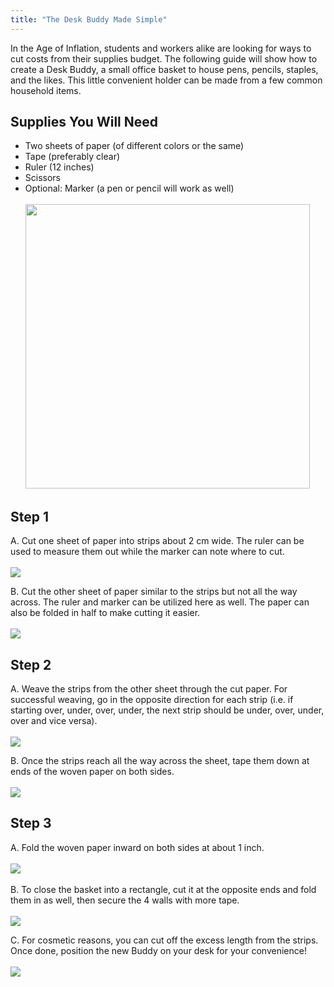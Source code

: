 ```yaml
---
title: "The Desk Buddy Made Simple"
---
```


In the Age of Inflation, students and workers alike are looking for ways to cut costs from their supplies budget. The following guide will show how to create a Desk Buddy, a small office basket to house pens, pencils, staples, and the likes. This little convenient holder can be made from a few common household items.

## Supplies You Will Need

-   Two sheets of paper (of different colors or the same)
-   Tape (preferably clear)
-   Ruler (12 inches)
-   Scissors
-   Optional: Marker (a pen or pencil will work as well)\
    \
    ![](images/SuppliesImage-01.jpg){width="455"}

## Step 1

A. Cut one sheet of paper into strips about 2 cm wide. The ruler can be used to measure them out while the marker can note where to cut.\
\
![](images/CutImage2.jpg)

B. Cut the other sheet of paper similar to the strips but not all the way across. The ruler and marker can be utilized here as well. The paper can also be folded in half to make cutting it easier.\
\
![](images/CutImage2-01.jpg)

## Step 2

A. Weave the strips from the other sheet through the cut paper. For successful weaving, go in the opposite direction for each strip (i.e. if starting over, under, over, under, the next strip should be under, over, under, over and vice versa).\
\
![](images/Weave1.jpg)

B. Once the strips reach all the way across the sheet, tape them down at ends of the woven paper on both sides.\
\
![](images/Tape1.jpg)

## Step 3

A. Fold the woven paper inward on both sides at about 1 inch.\
\
![](images/FoldImage.jpg)\
\
B. To close the basket into a rectangle, cut it at the opposite ends and fold them in as well, then secure the 4 walls with more tape.\
\
![](images/FoldImage2.jpg)

C. For cosmetic reasons, you can cut off the excess length from the strips. Once done, position the new Buddy on your desk for your convenience!\
\
![](images/Desk%20Buddy%20Complete.jpg)
